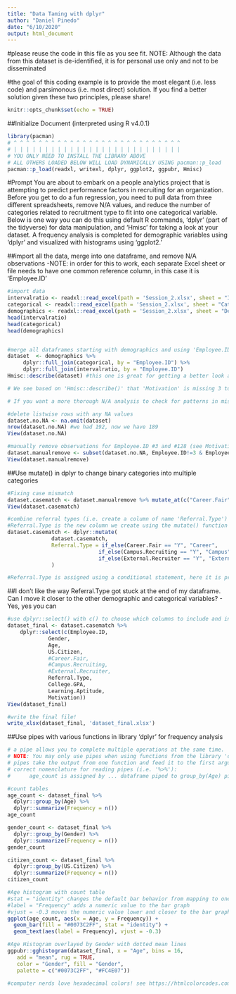 ---
title: "Data Taming with dplyr"
author: "Daniel Pinedo"
date: "6/10/2020"
output: html_document
---

#please reuse the code in this file as you see fit. NOTE: Although the data from this dataset is de-identified, it is for personal use only and not to be disseminated

#the goal of this coding example is to provide the most elegant (i.e. less code) and parsimonous (i.e. most direct) solution. If you find a better solution given these two principles, please share!

```{r setup, include=FALSE}
knitr::opts_chunk$set(echo = TRUE)
```

##Initialize Document (interpreted using R v4.0.1)
```{r echo = FALSE, message = FALSE}

library(pacman) 
# ^ ^ ^ ^ ^ ^ ^ ^ ^ ^ ^ ^ ^ ^ ^ ^ ^ ^ ^ ^ ^ ^ ^ ^ ^ ^ ^ 
# | | | | | | | | | | | | | | | | | | | | | | | | | | | 
# YOU ONLY NEED TO INSTALL THE LIBRARY ABOVE
# ALL OTHERS LOADED BELOW WILL LOAD DYNAMICALLY USING pacman::p_load
pacman::p_load(readxl, writexl, dplyr, ggplot2, ggpubr, Hmisc)
```

#Prompt
You are about to embark on a people analytics project that is attempting to predict performance factors in recruiting for an organization. Before you get to do a fun regression, you need to pull data from three different spreadsheets, remove N/A values, and reduce the number of categories related to recruitment type to fit into one categorical variable. Below is one way you can do this using default R commands, 'dplyr' (part of the tidyverse) for data manipulation, and 'Hmisc' for taking a look at your dataset. A frequency analysis is completed for demographic variables using 'dplyr' and visualized with histograms using 'ggplot2.'


##import all the data, merge into one dataframe, and remove N/A observations
-NOTE: in order for this to work, each separate Excel sheet or file needs to have one common reference column, in this case it is 'Employee.ID'
```{r}

#import data
intervalratio <- readxl::read_excel(path = 'Session_2.xlsx', sheet = "IntervalRatio")
categorical <- readxl::read_excel(path = 'Session_2.xlsx', sheet = "Categorical")
demographics <- readxl::read_excel(path = 'Session_2.xlsx', sheet = "Demographics")
head(intervalratio)
head(categorical)
head(demographics)


#merge all dataframes starting with demographics and using 'Employee.ID as a reference.
dataset  <- demographics %>% 
     dplyr::full_join(categorical, by = "Employee.ID") %>%
     dplyr::full_join(intervalratio, by = "Employee.ID")
Hmisc::describe(dataset) #this one is great for getting a better look at your dataset. You may also use psych::describe although it is most useful for determining skew/kurtosis information for interval/ratio data

# We see based on 'Hmisc::describe()' that 'Motivation' is missing 3 total observations out of 192. Since there are 3 total missing cases only we will delete list/row-wise instead of imputing missing interval/ratio values. 

# If you want a more thorough N/A analysis to check for patterns in missing data, use 'mice' functions such as md.pattern() and mice_plot()

#delete listwise rows with any NA values
dataset.no.NA <- na.omit(dataset)
nrow(dataset.no.NA) #we had 192, now we have 189
View(dataset.no.NA)

#manually remove observations for Employee.ID #3 and #128 (see Motivation scores in 'dataset.no.NA' to understand why. Also, see Hmisc::describe(dataset.no.NA)).
dataset.manualremove <- subset(dataset.no.NA, Employee.ID!=3 & Employee.ID!=128)
View(dataset.manualremove)
```


##Use mutate() in dplyr to change binary categories into multiple categories
```{r}

#Fixing case mismatch
dataset.casematch <- dataset.manualremove %>% mutate_at(c("Career.Fair", "Campus.Recruiting", "External.Recruiter"), toupper)
View(dataset.casematch)

#combine referral types (i.e. create a column of name 'Referral.Type') from multiple binary categories into one category
#Referral.Type is the new column we create using the mutate() function
dataset.casematch <- dplyr::mutate(
              dataset.casematch, 
              Referral.Type = if_else(Career.Fair == "Y", "Career", 
                             if_else(Campus.Recruiting == "Y", "Campus",    
                             if_else(External.Recruiter == "Y", "External", "Other")))
              )

#Referral.Type is assigned using a conditional statement, here it is presented as a nested if_else() loop. Here we are saying that for each value of Career.Fair, if the value is 'Y', then we assign the value to Referral Type to be 'Career,' otherwise/else we check if Campus.Recruiting is 'Y,' if it is we assign the value 'Campus,' otherwise/else we check if External.Recruiter is 'Y,' if it is we assign the value 'External,' otherwise we are out of categories so any remainders are classified as 'Other.' 

```


##I don't like the way Referral.Type got stuck at the end of my dataframe. Can I move it closer to the other demographic and categorical variables?
- Yes, yes you can
```{r}

#use dplyr::select() with c() to choose which columns to include and in what order, respectively.
dataset_final <- dataset.casematch %>% 
    dplyr::select(c(Employee.ID, 
             Gender, 
             Age,
             US.Citizen,
             #Career.Fair,
             #Campus.Recruiting,
             #External.Recruiter,
             Referral.Type,
             College.GPA,
             Learning.Aptitude,
             Motivation))
View(dataset_final)

#write the final file!
write_xlsx(dataset_final, 'dataset_final.xlsx')

```

##Use pipes with various functions in library 'dplyr' for frequency analysis
```{r message = FALSE}

# a pipe allows you to complete multiple operations at the same time. 
# NOTE: You may only use pipes when using functions from the library 'dplyr'
# pipes take the output from one function and feed it to the first argument of the next function.
# correct nomenclature for reading pipes (i.e. '%>%'):
#      age_count is assigned by ... dataframe piped to group_by(Age) piped to summarize with Frequency counts.

#count tables
age_count <- dataset_final %>%
  dplyr::group_by(Age) %>%
  dplyr::summarize(Frequency = n())
age_count

gender_count <- dataset_final %>%
  dplyr::group_by(Gender) %>%
  dplyr::summarize(Frequency = n())
gender_count

citizen_count <- dataset_final %>%
  dplyr::group_by(US.Citizen) %>%
  dplyr::summarize(Frequency = n())
citizen_count

#Age histogram with count table
#stat = "identity" changes the default bar behavior from mapping to one variable only ("bin") to mapping with the y value aesthetic (if you don't change default behavior, there is an error due to there being two variables in the plot)
#label = "Frequency" adds a numeric value to the bar graph
#vjust = -0.3 moves the numeric value lower and closer to the bar graph
ggplot(age_count, aes(x = Age, y = Frequency)) +
  geom_bar(fill = "#0073C2FF", stat = "identity") +
  geom_text(aes(label = Frequency), vjust = -0.3)

#Age Histogram overlayed by Gender with dotted mean lines
ggpubr::gghistogram(dataset_final, x = "Age", bins = 16,
   add = "mean", rug = TRUE,
   color = "Gender", fill = "Gender",
   palette = c("#0073C2FF", "#FC4E07"))

#computer nerds love hexadecimal colors! see https://htmlcolorcodes.com/color-chart/

```

